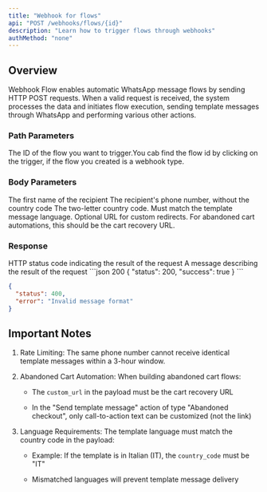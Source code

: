 ```yaml
---
title: "Webhook for flows"
api: "POST /webhooks/flows/{id}"
description: "Learn how to trigger flows through webhooks"
authMethod: "none"
---
```


## Overview

Webhook Flow enables automatic WhatsApp message flows by sending HTTP POST requests. When a valid request is received, the system processes the data and initiates flow execution, sending template messages through WhatsApp and performing various other actions.

### Path Parameters

<ParamField path="id" type="string" required>
  The ID of the flow you want to trigger.You cab find the flow id by clicking on the trigger, if the flow you created is a webhook type.

</ParamField>

### Body Parameters

<ParamField body="first_name" type="string" required initialValue="John" placeholder="John">
  The first name of the recipient
</ParamField>

<ParamField body="phone_number" type="string" required initialValue="3475156348" placeholder="3475156348">
  The recipient's phone number, without the country code
</ParamField>

<ParamField body="country_code" type="string" required initialValue="US" placeholder="US">
  The two-letter country code. Must match the template message language.
</ParamField>

<ParamField body="custom_url" type="string" initialValue="https://example.com/user/john" placeholder="https://example.com/user/john">
  Optional URL for custom redirects. For abandoned cart automations, this should
  be the cart recovery URL.
</ParamField>

### Response

<ResponseField name="status" type="number">
  HTTP status code indicating the result of the request
</ResponseField>

<ResponseField name="message" type="string">
  A message describing the result of the request
</ResponseField>

<ResponseExample>
  ```json 200
  {
    "status": 200,
    "success": true
  }
  ```

  ```json 400
  {
    "status": 400,
    "error": "Invalid message format"
  }
  ```
</ResponseExample>

## Important Notes

1. Rate Limiting: The same phone number cannot receive identical template messages within a 3-hour window.

2. Abandoned Cart Automation: When building abandoned cart flows:

   * The `custom_url` in the payload must be the cart recovery URL

   * In the "Send template message" action of type "Abandoned checkout", only call-to-action text can be customized (not the link)

3. Language Requirements: The template language must match the country code in the payload:

   * Example: If the template is in Italian (IT), the `country_code` must be "IT"

   * Mismatched languages will prevent template message delivery